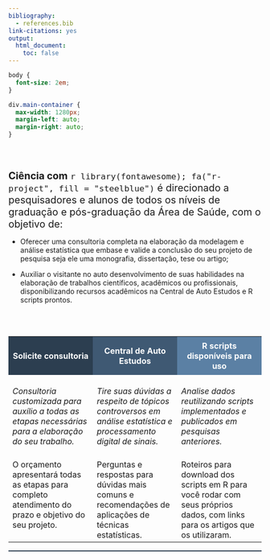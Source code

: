 ```yaml
---
bibliography:
  - references.bib
link-citations: yes
output:
  html_document:
    toc: false
---
```


```css
body {
  font-size: 2em;
}

div.main-container {
  max-width: 1280px;
  margin-left: auto;
  margin-right: auto;
}
```

<br>
<br>

<span style="font-size: 1.4em;">**Ciência com** `r library(fontawesome); fa("r-project", fill = "steelblue")` é direcionado a pesquisadores e alunos de todos os níveis de graduação e pós-graduação da Área de Saúde, com o objetivo de:</span>

* Oferecer uma consultoria completa na elaboração da modelagem e análise estatística que embase e valide a conclusão do seu projeto de pesquisa seja ele uma monografia, dissertação, tese ou artigo;

* Auxiliar o visitante no auto desenvolvimento de suas habilidades na elaboração de trabalhos científicos, acadêmicos ou profissionais, disponibilizando recursos acadêmicos na Central de Auto Estudos e R scripts prontos.

<br>
<br>

<table style="width=100%;">
  <colgroup>
       <col span="1" style="width: 33%;">
       <col span="1" style="width: 33%;">
       <col span="1" style="width: 33%;">
    </colgroup>
  <tr>
    <th style="background-color:#2C3E50;padding:0.5em"><font color="white">Solicite consultoria</th>
    <th style="background-color:#3f5973;padding:0.5em"><font color="white">Central de Auto Estudos</th>
    <th style="background-color:#5b80a4;padding:0.5em"><font color="white">R scripts disponíveis para uso</th>
  </tr>
  <tr style="vertical-align:top">
    <td><br>*Consultoria customizada para auxílio a todas as etapas necessárias para a elaboração do seu trabalho.*<br><br></td> 
    <td><br>*Tire suas dúvidas a respeito de tópicos controversos em análise estatística e processamento digital de sinais.*<br><br></td>
    <td><br>*Analise dados reutilizando scripts implementados e publicados em pesquisas anteriores.*<br><br></td>
  </tr>
  <tr style="vertical-align:top">
    <td>O orçamento apresentará todas as etapas para completo atendimento do prazo e objetivo do seu projeto.</td>
    <td>Perguntas e respostas para dúvidas mais comuns e recomendações de aplicações de técnicas estatísticas.</td>
    <td>Roteiros para download dos scripts em R para você rodar com seus próprios dados, com links para os artigos que os utilizaram.</td>
  </tr>
</table>

<!--script for generating HORIZONTAL LINE-->
<hr style="height:2px;border-width:0;color:#2C3E50;background-color:#2C3E50">
